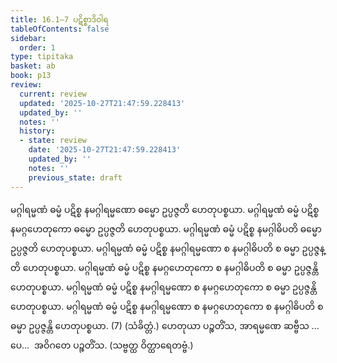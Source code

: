 ```yaml
---
title: 16.1–7 ပဋိစ္စာဒိဝါရ
tableOfContents: false
sidebar:
  order: 1
type: tipitaka
basket: ab
book: p13
review:
  current: review
  updated: '2025-10-27T21:47:59.228413'
  updated_by: ''
  notes: ''
  history:
  - state: review
    date: '2025-10-27T21:47:59.228413'
    updated_by: ''
    notes: ''
    previous_state: draft
---
```



<ReviewStatus review={frontmatter.review} showDetails={true} />

<HypothesisAnnotation frontmatter={frontmatter} />

<DynamicBreadcrumb />

<Division number="44" book="p13" e="ch" v="40" p="192">

<Paragraph number="121" book="p13">
မဂ္ဂါရမ္မဏံ ဓမ္မံ ပဋိစ္စ နမဂ္ဂါရမ္မဏော ဓမ္မော ဥပ္ပဇ္ဇတိ ဟေတုပစ္စယာ. မဂ္ဂါရမ္မဏံ ဓမ္မံ ပဋိစ္စ နမဂ္ဂဟေတုကော ဓမ္မော ဥပ္ပဇ္ဇတိ ဟေတုပစ္စယာ. မဂ္ဂါရမ္မဏံ ဓမ္မံ ပဋိစ္စ နမဂ္ဂါဓိပတိ ဓမ္မော ဥပ္ပဇ္ဇတိ ဟေတုပစ္စယာ. မဂ္ဂါရမ္မဏံ ဓမ္မံ ပဋိစ္စ နမဂ္ဂါရမ္မဏော စ နမဂ္ဂါဓိပတိ စ ဓမ္မာ ဥပ္ပဇ္ဇန္တိ ဟေတုပစ္စယာ. မဂ္ဂါရမ္မဏံ ဓမ္မံ ပဋိစ္စ နမဂ္ဂဟေတုကော စ နမဂ္ဂါဓိပတိ စ ဓမ္မာ ဥပ္ပဇ္ဇန္တိ ဟေတုပစ္စယာ. မဂ္ဂါရမ္မဏံ ဓမ္မံ ပဋိစ္စ နမဂ္ဂါရမ္မဏော စ နမဂ္ဂဟေတုကော စ ဓမ္မာ ဥပ္ပဇ္ဇန္တိ ဟေတုပစ္စယာ. မဂ္ဂါရမ္မဏံ ဓမ္မံ ပဋိစ္စ နမဂ္ဂါရမ္မဏော စ နမဂ္ဂဟေတုကော စ နမဂ္ဂါဓိပတိ စ ဓမ္မာ ဥပ္ပဇ္ဇန္တိ ဟေတုပစ္စယာ. (7) (သံခိတ္တံ.)
</Paragraph>

<Paragraph number="122" book="p13">
ဟေတုယာ ပဉ္စတိံသ, အာရမ္မဏေ ဆဗ္ဗီသ …ပေ…  အဝိဂတေ ပဉ္စတိံသ. (သဗ္ဗတ္ထ ဝိတ္ထာရေတဗ္ဗံ.)
</Paragraph>
</Division>